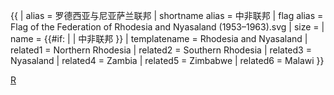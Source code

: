 {{ {{{1<noinclude>|country showdata</noinclude>}}}
| alias = 罗德西亚与尼亚萨兰联邦
| shortname alias = 中非联邦
| flag alias = Flag of the Federation of Rhodesia and Nyasaland (1953–1963).svg
| size = {{{size|}}}
| name = {{#if: {{{name|}}} | {{{name|}}} | 中非联邦 }}
<noinclude>
| templatename = Rhodesia and Nyasaland
| related1 = Northern Rhodesia
| related2 = Southern Rhodesia
| related3 = Nyasaland
| related4 = Zambia
| related5 = Zimbabwe
| related6 = Malawi
</noinclude>
}}<noinclude>
[[Category:已不存在國家資料模板|R]]
</noinclude>